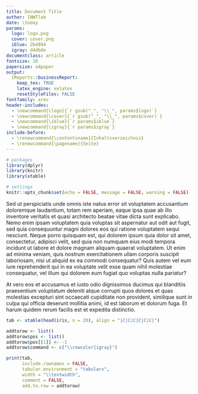 ```yaml
---
title: Document Title
author: INWTlab 
date: \today
params:
  logo: logo.png
  cover: cover.png
  iblue: 2b4894
  igray: d4dbde
documentclass: article
fontsize: 10
papersize: a4paper
output: 
  IReports::businessReport:
    keep_tex: TRUE
    latex_engine: xelatex
    resetStyleFiles: FALSE
fontfamily: arev
header-includes: 
  - \newcommand{\logo}{`r gsub("_", "\\_", params$logo)`}
  - \newcommand{\cover}{`r gsub("_", "\\_", params$cover)`}
  - \newcommand{\iblue}{`r params$iblue`}
  - \newcommand{\igray}{`r params$igray`}
include-before:
  - \renewcommand{\contentsname}{Inhaltsverzeichnis}
  - \renewcommand{\pagename}{Seite}
---
```




```r
# packages
library(dplyr)
library(knitr)
library(xtable)

# settings
knitr::opts_chunk$set(echo = FALSE, message = FALSE, warning = FALSE)
```

\maketitle
\tableofcontents
\addcontentsline{toc}{section}{Contents}
\clearpage

\section{First Section}
Sed ut perspiciatis unde omnis iste natus error sit voluptatem accusantium doloremque laudantium, totam rem aperiam, eaque ipsa quae ab illo inventore veritatis et quasi architecto beatae vitae dicta sunt explicabo. Nemo enim ipsam voluptatem quia voluptas sit aspernatur aut odit aut fugit, sed quia consequuntur magni dolores eos qui ratione voluptatem sequi nesciunt. Neque porro quisquam est, qui dolorem ipsum quia dolor sit amet, consectetur, adipisci velit, sed quia non numquam eius modi tempora incidunt ut labore et dolore magnam aliquam quaerat voluptatem. Ut enim ad minima veniam, quis nostrum exercitationem ullam corporis suscipit laboriosam, nisi ut aliquid ex ea commodi consequatur? Quis autem vel eum iure reprehenderit qui in ea voluptate velit esse quam nihil molestiae consequatur, vel illum qui dolorem eum fugiat quo voluptas nulla pariatur?

\subsection{First Subsection}
At vero eos et accusamus et iusto odio dignissimos ducimus qui blanditiis praesentium voluptatum deleniti atque corrupti quos dolores et quas molestias excepturi sint occaecati cupiditate non provident, similique sunt in culpa qui officia deserunt mollitia animi, id est laborum et dolorum fuga. Et harum quidem rerum facilis est et expedita distinctio. 

\section{Second Section}

```r
tab <- xtable(head(iris, n = 20), align = "|C|C|C|C|C|C|")

addtorow <- list()
addtorow$pos <- list()
addtorow$pos[[1]] <- -1
addtorow$command <- c("\\rowcolor{igray}")

print(tab,
      include.rownames = FALSE,
      tabular.environment = "tabularx",
      width = "\\textwidth",
      comment = FALSE,
      add.to.row = addtorow)
```

